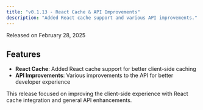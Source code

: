```yaml
---
title: "v0.1.13 - React Cache & API Improvements"
description: "Added React cache support and various API improvements."
---
```


Released on February 28, 2025

## Features

- **React Cache**: Added React cache support for better client-side caching
- **API Improvements**: Various improvements to the API for better developer experience

This release focused on improving the client-side experience with React cache integration and general API enhancements.

